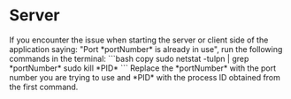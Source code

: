 
# Server

<Callout emoji="💡">
    If you encounter the issue when starting the server or client side of the application saying: "Port *portNumber* is
    already in use", run the following commands in the terminal:
    ```bash copy
    sudo netstat -tulpn | grep *portNumber*
    sudo kill *PID*
    ```
    Replace the *portNumber* with the port number you are trying to use and *PID* with the process ID obtained from the
    first command.
</Callout>